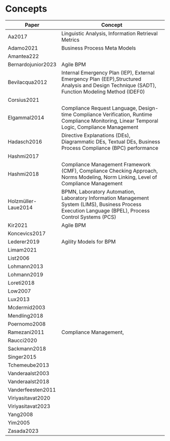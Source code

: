 # Concepts {.unnumbered}

\fontsize{9}{10}\selectfont

|Paper               |Concept                                                        |
|--------------------|---------------------------------------------------------------|
|Aa2017              |Linguistic Analysis, Information Retrieval Metrics \newline    |
|Adamo2021           |Business Process Meta Models \newline                          |
|Amantea222          |                                                               |
|Bernardojunior2023  |Agile BPM                                                      |         
|Bevilacqua2012      |Internal Emergency Plan (IEP), External Emergency Plan (EEP),Structured Analysis and Design Technique (SADT), Function Modeling Method (IDEF0) \newline|
|Corsius2021         ||
|Elgammal2014        |Compliance Request Language, Design-time Compliance Verification, Runtime Compliance Monitoring, Linear Temporal Logic, Compliance Management \newline|
|Hadasch2016         |Directive Explanations (DEs), Diagrammatic DEs, Textual DEs, Business Process Compliance (BPC) performance \newline|
|Hashmi2017          ||
|Hashmi2018          |Compliance Management Framework (CMF), Compliance Checking Approach, Norms Modeling, Norm Linking, Level of Compliance Management \newline|
|Holzmüller-Laue2014 |BPMN, Laboratory Automation, Laboratory Information Management System (LIMS), Business Process Execution Language (BPEL), Process Control Systems (PCS) \newline|
|Kir2021             |Agile BPM|
|Koncevics2017       ||
|Lederer2019         |Agility Models for BPM|
|Limam2021           ||
|List2006            ||
|Lohmann2013         ||
|Lohmann2019         ||
|Loreti2018          ||
|Low2007             ||
|Lux2013             ||
|Mcdermid2003        ||
|Mendling2018        ||
|Poernomo2008        ||
|Ramezani2011        |Compliance Management, |
|Raucci2020          ||
|Sackmann2018        ||
|Singer2015          ||
|Tchemeube2013       ||
|Vanderaalst2003     ||
|Vanderaalst2018     ||
|Vanderfeesten2011   ||
|Viriyasitavat2020   ||
|Viriyasitavat2023   ||
|Yang2008            ||
|Yim2005             ||
|Zasada2023          ||

\fontsize{11}{12}\selectfont
